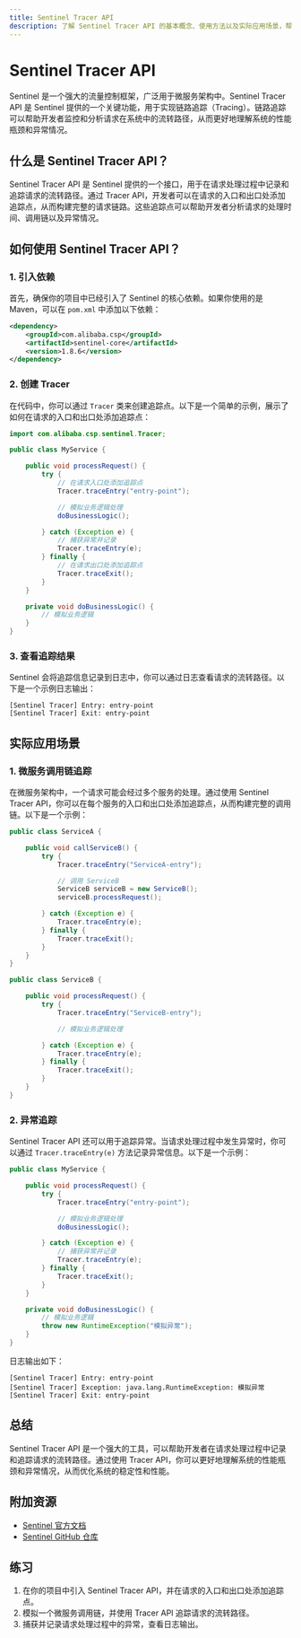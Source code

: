```yaml
---
title: Sentinel Tracer API
description: 了解 Sentinel Tracer API 的基本概念、使用方法以及实际应用场景，帮助初学者快速掌握 Sentinel 的链路追踪功能。
---
```


# Sentinel Tracer API

Sentinel 是一个强大的流量控制框架，广泛用于微服务架构中。Sentinel Tracer API 是 Sentinel 提供的一个关键功能，用于实现链路追踪（Tracing）。链路追踪可以帮助开发者监控和分析请求在系统中的流转路径，从而更好地理解系统的性能瓶颈和异常情况。

## 什么是 Sentinel Tracer API？

Sentinel Tracer API 是 Sentinel 提供的一个接口，用于在请求处理过程中记录和追踪请求的流转路径。通过 Tracer API，开发者可以在请求的入口和出口处添加追踪点，从而构建完整的请求链路。这些追踪点可以帮助开发者分析请求的处理时间、调用链以及异常情况。

## 如何使用 Sentinel Tracer API？

### 1. 引入依赖

首先，确保你的项目中已经引入了 Sentinel 的核心依赖。如果你使用的是 Maven，可以在 `pom.xml` 中添加以下依赖：

```xml
<dependency>
    <groupId>com.alibaba.csp</groupId>
    <artifactId>sentinel-core</artifactId>
    <version>1.8.6</version>
</dependency>
```

### 2. 创建 Tracer

在代码中，你可以通过 `Tracer` 类来创建追踪点。以下是一个简单的示例，展示了如何在请求的入口和出口处添加追踪点：

```java
import com.alibaba.csp.sentinel.Tracer;

public class MyService {

    public void processRequest() {
        try {
            // 在请求入口处添加追踪点
            Tracer.traceEntry("entry-point");

            // 模拟业务逻辑处理
            doBusinessLogic();

        } catch (Exception e) {
            // 捕获异常并记录
            Tracer.traceEntry(e);
        } finally {
            // 在请求出口处添加追踪点
            Tracer.traceExit();
        }
    }

    private void doBusinessLogic() {
        // 模拟业务逻辑
    }
}
```

### 3. 查看追踪结果

Sentinel 会将追踪信息记录到日志中，你可以通过日志查看请求的流转路径。以下是一个示例日志输出：

```
[Sentinel Tracer] Entry: entry-point
[Sentinel Tracer] Exit: entry-point
```

## 实际应用场景

### 1. 微服务调用链追踪

在微服务架构中，一个请求可能会经过多个服务的处理。通过使用 Sentinel Tracer API，你可以在每个服务的入口和出口处添加追踪点，从而构建完整的调用链。以下是一个示例：

```java
public class ServiceA {

    public void callServiceB() {
        try {
            Tracer.traceEntry("ServiceA-entry");

            // 调用 ServiceB
            ServiceB serviceB = new ServiceB();
            serviceB.processRequest();

        } catch (Exception e) {
            Tracer.traceEntry(e);
        } finally {
            Tracer.traceExit();
        }
    }
}

public class ServiceB {

    public void processRequest() {
        try {
            Tracer.traceEntry("ServiceB-entry");

            // 模拟业务逻辑处理

        } catch (Exception e) {
            Tracer.traceEntry(e);
        } finally {
            Tracer.traceExit();
        }
    }
}
```

### 2. 异常追踪

Sentinel Tracer API 还可以用于追踪异常。当请求处理过程中发生异常时，你可以通过 `Tracer.traceEntry(e)` 方法记录异常信息。以下是一个示例：

```java
public class MyService {

    public void processRequest() {
        try {
            Tracer.traceEntry("entry-point");

            // 模拟业务逻辑处理
            doBusinessLogic();

        } catch (Exception e) {
            // 捕获异常并记录
            Tracer.traceEntry(e);
        } finally {
            Tracer.traceExit();
        }
    }

    private void doBusinessLogic() {
        // 模拟业务逻辑
        throw new RuntimeException("模拟异常");
    }
}
```

日志输出如下：

```
[Sentinel Tracer] Entry: entry-point
[Sentinel Tracer] Exception: java.lang.RuntimeException: 模拟异常
[Sentinel Tracer] Exit: entry-point
```

## 总结

Sentinel Tracer API 是一个强大的工具，可以帮助开发者在请求处理过程中记录和追踪请求的流转路径。通过使用 Tracer API，你可以更好地理解系统的性能瓶颈和异常情况，从而优化系统的稳定性和性能。

## 附加资源

- [Sentinel 官方文档](https://sentinelguard.io/)
- [Sentinel GitHub 仓库](https://github.com/alibaba/Sentinel)

## 练习

1. 在你的项目中引入 Sentinel Tracer API，并在请求的入口和出口处添加追踪点。
2. 模拟一个微服务调用链，并使用 Tracer API 追踪请求的流转路径。
3. 捕获并记录请求处理过程中的异常，查看日志输出。

